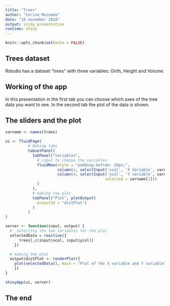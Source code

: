 ---
title: "Trees"
author: "Corine Meinema"
date: "18 november 2018"
output: slidy_presentation
runtime: shiny
---

```{r setup, include=FALSE}
knitr::opts_chunk$set(echo = FALSE)
```

## Trees dataset

Rstudio has a dataset "trees" with three variables: Girth, Height and Volume. 

## Working of the app
In this presentation in the first tab you can choose which axes of the tree data you want to see. In the second tab the plot of the data is shown.


## The sliders and the plot
```{r}
varname <- names(trees)

ui <- fluidPage(
          # Making tabs
          tabsetPanel(
            tabPanel("Variables",
              # input to choose the variables
              fluidRow(style = "padding-bottom: 20px;",
                       column(4, selectInput('xcol', 'X Variable', varname)),
                       column(4, selectInput('ycol', 'Y variable', varname,
                                            selected = varname[2]))
              )
            ),
            # making the plot
            tabPanel("Plot", plotOutput(
              outputId = "distPlot")
            )
          )
)

server <- function(input, output) {
  #  selecting the two variables for the plot
  selectedData = reactive({
      trees[,c(input$xcol, input$ycol)]
    })

  # making the plot
  output$distPlot <- renderPlot({
    plot(selectedData(), main = "Plot of the X variable and Y variable")
    })
}

shinyApp(ui, server)
```
      
## The end